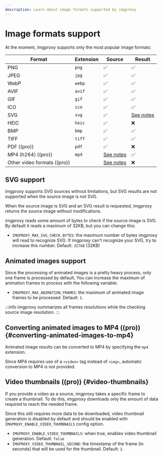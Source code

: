 ```yaml
---
description: Learn about image formats supported by imgproxy
---
```


# Image formats support

At the moment, imgproxy supports only the most popular image formats:

| Format                      | Extension | Source                         | Result                    |
| ----------------------------|-----------|--------------------------------|---------------------------|
| PNG                         | `png`     | :white_check_mark:             | :white_check_mark:        |
| JPEG                        | `jpg`     | :white_check_mark:             | :white_check_mark:        |
| WebP                        | `webp`    | :white_check_mark:             | :white_check_mark:        |
| AVIF                        | `avif`    | :white_check_mark:             | :white_check_mark:        |
| GIF                         | `gif`     | :white_check_mark:             | :white_check_mark:        |
| ICO                         | `ico`     | :white_check_mark:             | :white_check_mark:        |
| SVG                         | `svg`     | :white_check_mark:             | [See notes](#svg-support) |
| HEIC                        | `heic`    | :white_check_mark:             | :x:                       |
| BMP                         | `bmp`     | :white_check_mark:             | :white_check_mark:        |
| TIFF                        | `tiff`    | :white_check_mark:             | :white_check_mark:        |
| PDF ((pro))                 | `pdf`     | :white_check_mark:             | :x:                       |
| MP4 (h264) ((pro))          | `mp4`     | [See notes](#video-thumbnails) | :white_check_mark:        |
| Other video formats ((pro)) |           | [See notes](#video-thumbnails) | :x:                       |

## SVG support

imgproxy supports SVG sources without limitations, but SVG results are not supported when the source image is not SVG.

When the source image is SVG and an SVG result is requested, imgproxy returns the source image without modifications.

imgproxy reads some amount of bytes to check if the source image is SVG. By default it reads a maximum of 32KB, but you can change this:

* `IMGPROXY_MAX_SVG_CHECK_BYTES`: the maximum number of bytes imgproxy will read to recognize SVG. If imgproxy can't recognize your SVG, try to increase this number. Default: `32768` (32KB)

## Animated images support

Since the processing of animated images is a pretty heavy process, only one frame is processed by default. You can increase the maximum of animation frames to process with the following variable:

* `IMGPROXY_MAX_ANIMATION_FRAMES`: the maximum of animated image frames to be processed. Default: `1`.

:::info
imgproxy summarizes all frames resolutions while the checking source image resolution.
:::

## Converting animated images to MP4 ((pro)) {#converting-animated-images-to-mp4}

Animated image results can be converted to MP4 by specifying the `mp4` extension.

Since MP4 requires use of a `<video>` tag instead of `<img>`, automatic conversion to MP4 is not provided.

## Video thumbnails ((pro)) {#video-thumbnails}

If you provide a video as a source, imgproxy takes a specific frame to create a thumbnail. To do this, imgproxy downloads only the amount of data required to reach the needed frame.

Since this still requires more data to be downloaded, video thumbnail generation is disabled by default and should be enabled with `IMGPROXY_ENABLE_VIDEO_THUMBNAILS` config option.

* `IMGPROXY_ENABLE_VIDEO_THUMBNAILS`: when true, enables video thumbnail generation. Default: `false`
* `IMGPROXY_VIDEO_THUMBNAIL_SECOND`: the timestamp of the frame (in seconds) that will be used for the thumbnail. Default: `1`.
